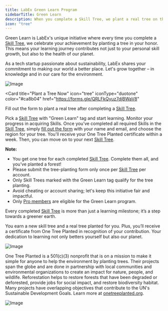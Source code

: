 ```yaml
---
title: LabEx Green Learn Program
sidebarTitle: Green Learn
description: When you complete a Skill Tree, we plant a real tree on the planet. This is an exclusive benefit for LabEx Pro members.
icon: "tree"
---
```


Green Learn is LabEx's unique initiative where every time you complete a [Skill Tree](/using-labex/quick-start#skill-trees), we celebrate your achievement by planting a tree in your honor. This means your learning journey contributes not just to your personal skill growth, but also to the health of our planet.

As a tech startup passionate about sustainability, LabEx shares your commitment to making our world a better place. Let's grow together – in knowledge and in our care for the environment.

![Image](/images/plant-tree.png)

<Card
  title="Plant a Tree Now"
  icon="tree"
  iconType="duotone"
  color="#ca8b04"
  href="https://forms.gle/QRLFkQyuz7djBWaV8"
>
  Fill out the form to plant a real tree after completing a [Skill
  Tree](/using-labex/quick-start#skill-trees).
</Card>

<AccordionGroup>

<Accordion title="How to Participate" icon="medal">

Pick a [Skill Tree](/using-labex/quick-start#skill-trees) with "Green Learn" tag and start learning. Monitor your progress in acquiring Skills. Once you’ve completed all required Skills in the [Skill Tree](/using-labex/quick-start#skill-trees), simply [fill out the form](https://forms.gle/QRLFkQyuz7djBWaV8) with your name and email, and choose the region for your tree. You'll receive your One Tree Planted certificate within a week. Then, you can move on to your next [Skill Tree](/using-labex/quick-start#skill-trees).

**Note:**

- You get one tree for each completed [Skill Tree](/using-labex/quick-start#skill-trees). Complete them all, and you’ve planted a forest!
- Please submit the tree-planting form only once per [Skill Tree](/using-labex/quick-start#skill-trees) per account.
- Only Skill Trees marked with the Green Learn tag qualify for the tree planting.
- Avoid cheating or account sharing; let's keep this initiative fair and impactful.
- Only [Pro members](/labex-pro/labex-pro-benifits) are eligible for the Green Learn program.

</Accordion>

<Accordion title="What You'll Gain" icon="fire">

Every completed [Skill Tree](/using-labex/quick-start#skill-trees) is more than just a learning milestone; it’s a step towards a greener earth.

You earn a new skill tree and a real tree planted for you. Plus, you’ll receive a certificate from One Tree Planted in recognition of your contribution. Your dedication to learning not only betters yourself but also our planet.

![Image](/images/certificate.png)

</Accordion>

<Accordion title="About Our Partner" icon="tree">

One Tree Planted is a 501(c)(3) nonprofit that is on a mission to make it simple for anyone to help the environment by planting trees. Their projects span the globe and are done in partnership with local communities and environmental organizations to create an impact for nature, people, and wildlife. Reforestation helps to restore forests that have been degraded or deforested, provide jobs for social impact, and restore biodiversity habitat. Many projects have overlapping objectives that contribute to the UN's Sustainable Development Goals. Learn more at [onetreeplanted.org](https://onetreeplanted.org/).

![Image](/images/snowtrees-with-logo.jpg)

</Accordion>
</AccordionGroup>
